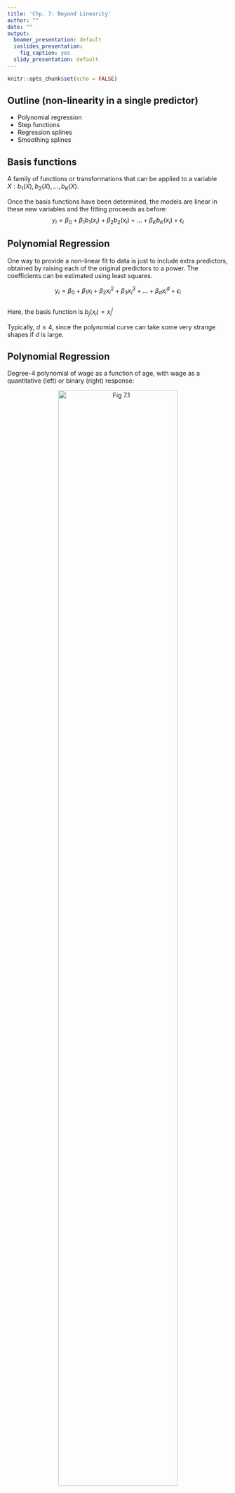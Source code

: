 ```yaml
---
title: 'Chp. 7: Beyond Linearity'
author: ""
date: ""
output:
  beamer_presentation: default
  ioslides_presentation:
    fig_caption: yes
  slidy_presentation: default
---
```


```r
knitr::opts_chunk$set(echo = FALSE)
```

## Outline (non-linearity in a single predictor)  
- Polynomial regression  
- Step functions  
- Regression splines  
- Smoothing splines 

## Basis functions 
A family of functions or transformations that can be applied to a variable $X:b_1(X), b_2(X),..., b_K(X)$. 

Once the basis functions have been determined, the models are linear in these new variables and the fitting proceeds as before:
$$y_i = \beta_0 + \beta_1b_1(x_i) + \beta_2b_2(x_i)+...+\beta_Kb_K(x_i) + \epsilon_i$$

## Polynomial Regression  
One way to provide a non-linear fit to data is just to include extra predictors, obtained by raising each of the original predictors to a power. The coefficients can be estimated using least squares.    

$$y_i = \beta_0 + \beta_1x_i + \beta_2x{_i}{^2} + \beta_3x{_i}{^3} + ... + \beta_dx{_i}{^d} + \epsilon_i $$  
Here, the basis function is $b_j(x_i) = x_i^j$

Typically, $d \le 4$, since the polynomial curve can take some very strange shapes if $d$ is large.

## Polynomial Regression  
Degree-4 polynomial of wage as a function of age, with wage as a quantitative (left) or binary (right) response:  
<center>
![Fig 7.1](Images_for_slides/All_Figures/Chapter7/7_1.png){ width=80%} 

</center>

## Step Functions  
Polynomial regression imposes *global* structure on the non-linear function of $X$.  

Alternatively, we can break the range of $X$ into bins and fit a different constant in each bin.  

$$C_0(X) = I(X < c_1),$$
$$C_1(X) = I(c_1 \le X < c_2)$$
$$C_2(X) = I(c_2 \le X < c_3)$$
$$\vdots$$
$$C_K(X) = I(c_K \le X)$$
$I(\cdot)$ is an indicator function that returns 1 if the condition is true and 0 otherwise.  For example, $I(c_K \le X)$ returns 1 if $c_K \le X$.

## Step Functions 
We can then use least squares to fit a linear model using $C_1(X), C_2(X), ..., C_K(X)$ as predictors:

$$y_i = \beta_0 + \beta_1C_1(x_i) + \beta_2C_2(x_i)+ ...+\beta_KC_K(x_i) + \epsilon_i$$

## Step Functions  
Piecewise-constant functions can miss the action: 

<center>
![Fig 7.2](Images_for_slides/All_Figures/Chapter7/7_2.png){ width=80%} 

</center>

## Regression Splines  
Combining these approaches, we have *piecewise polynomial regression*, in which we fit separate low-degree polynomials over different regions of $X$.

$$y_i = \begin{cases} \beta_{01} + \beta_{11}x_i + \beta_{21}x_i^2 +  \beta_{31}x_i^3 + \epsilon_i  \quad\text{ if } x_i < c; \\ 
\beta_{02} + \beta_{12}x_i + \beta_{22}x_i^2 +  \beta_{32}x_i^3 + \epsilon_i  \quad\text{ if } x_i \ge c. \end{cases}
$$

The point where the coefficient changes is a *knot*. We can use more knots and different degree polynomials.  

## Regression Splines 

<center>
![Fig. 7.3a](Images_for_slides/All_Figures/Chapter7/7_3a.png){width=60%}  

</center>  

## Regression Splines 
Joining fitted curves by using constraints  
<center>
![butterfly splines in a coffee table](Images_for_slides/All_Figures/Chapter7/splines.png){width=60%} 

</center>

## Regression Splines  
We can join the curves by imposing the constraint that the fitted curve must be continuous (top right, bottom right). 

Additional smoothness can be introduced by adding additional constraints: the first and second derivatives of the piecewise polynomials are also continuous at the knots (bottom left).  

<center>
![Fig. 7.3](Images_for_slides/All_Figures/Chapter7/7_3.png){width=50%} 
</center>

<!-- ## Regression Splines   -->
<!-- To fit a cubic spline to a dataset with *K* knots, we perform least squares regression with an intercept and 3 + *K* predictors: $X, X^2, X^3, h(X, \xi_1), h(X, \xi_2), ..., h(X, \xi_K)$. -->

<!-- Here, $\xi_1, ..., \xi_K$ are the knots and $h(x, \xi)$ is a truncated power function: -->

<!-- $$h(x, \xi) = (x-\xi)_+^3 = \begin{cases} (x - \xi)^3 \quad \text{if } x > \xi&\\ 0 \quad\text{otherwise}\end{cases} $$ -->

<!-- ## Regression Splines   -->
<!-- Adding a term of the form $\beta * h(x,\xi)$ leads to a discontinuity in only the third derivative at $\xi$, which is not visible to the human eye.   -->

<!-- How many $\beta*h(x,\xi)$ terms to add if we have 4 knots? -->

## Regression Splines 
To reduce variance in the regions before the first knot and after the last knot, we can add an additional constraint that the function is required to be linear at the boundaries. This is known as a *natural spline*.  

<center>
![Fig. 7.4](Images_for_slides/All_Figures/Chapter7/7_4.png){width=60%} 

</center>

## Smoothing Splines  
An alternative way to fit a smooth curve to a set of data is to fit a function that minimizes the "Loss + Penalty" formulation we discussed in Chp. 6:  

$$ \sum_{i=1}^n(y_i - g(x_i))^2 + \lambda\int g''(t)^2dt$$  

## Smoothing Splines  
An alternative way to fit a smooth curve to a set of data is to fit a function that minimizes the "Loss + Penalty" formulation we discussed in Chp. 6:  

$$ \sum_{i=1}^n(y_i - g(x_i))^2 + \lambda\int g''(t)^2dt$$  

Here, $\lambda$ is a nonnegative tuning parameter, $g$ is a smoothing spline, and $g''(t)$ measures the amount by which the slope of $g$ is changing at $t$.

*The $g(x)$ that minimizes the formulation above is a shrunken version of a natural cubic spline with knots at every $x$*.

<!-- ## Smoothing Splines   -->
<!-- Considering that the second derivative of a straight line is zero, is $\int g''(t)^2df$ relatively large or small if $g$ is very jumpy? -->

## Smoothing Splines 

$$ \sum_{i=1}^n(y_i - g(x_i))^2 + \lambda\int g''(t)^2dt$$

What does $g$ look like when $\lambda = 0$? When $\lambda \to \infty$?

<!-- ## Local Regression   -->
<!-- Compute the fit at a target point $x_0$ using only the nearby training observations.   -->

<!-- 1. Gather the fraction $s=k/n$ of training points whose $x_i$ are closest to $x_0$, where $s$ is the span.   -->
<!-- 2. Assign a weight, $K_{i0}$, to each point in this neighborhood so that the point furthest from $x_0$ has weight zero and closest has highest weight.  Outside of this neighborhood, points receive a weight of zero. -->
<!-- 3. Fit a *weighted least squares regression* of the $y_i$ on $x_i$. -->

<!-- ## Local Regression  -->
<!-- <center> -->
<!-- ![fig7.9](../Images_for_slides/All_Figures/Chapter7/7.9.png){width=80%}  -->
<!-- </center> -->
<!-- What is the impact of decreasing $s$?   -->

<!-- ## Local Regression  -->
<!-- <center> -->
<!-- ![fig7.10](../Images_for_slides/All_Figures/Chapter7/7.10.png){width=80%}  -->
<!-- </center>   -->

<!-- In practice, not a great method for large $p$ and requires all the training data every time we wish to compute a prediction.  -->

## Summary   
To provide a non-linear fit to data, we can use **polynomial regression** (global) or break up the range of a variable into different regions, which can be fit locally with constant (**step function**), linear, or other power functions.  We can introduce additional constraints to connect and smooth these functions (**regression splines**).

Alternatively, we can optimize the "Loss + Penalty" objective of machine learning (**smoothing splines**) or perform weighted regression within the neighborhood of a point of interest (**local regression**).  

## Next class:
- Today we have investigated non-linear relationships of a response with a single predictor.

- GAMs are a multivariate extension of these approaches.
    - Please read Chp. 7.6 on GAMs
    - Deleo *et al.* (2019) on GAMs for spatio-temporal analysis of trait variation data